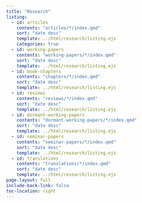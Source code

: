 ```yaml
---
title: "Research"
listing:
  - id: articles
    contents: "articles/*/index.qmd"
    sort: "date desc"
    template: ../html/research/listing.ejs
    categories: true
  - id: working-papers
    contents: "working-papers/*/index.qmd"
    sort: "date desc"
    template: ../html/research/listing.ejs
  - id: book-chapters
    contents: "chapters/*/index.qmd"
    sort: "date desc"
    template: ../html/research/listing.ejs
  - id: reviews
    contents: "reviews/*/index.qmd"
    sort: "date desc"
    template: ../html/research/listing.ejs
  - id: dormant-working-papers
    contents: "dormant-working-papers/*/index.qmd"
    sort: "date desc"
    template: ../html/research/listing.ejs
  - id: seminar-papers
    contents: "seminar-papers/*/index.qmd"
    sort: "date desc"
    template: ../html/research/listing.ejs
  - id: translations
    contents: "translations/*/index.qmd"
    sort: "date desc"
    template: ../html/research/listing.ejs
page-layout: full
include-back-link: false
toc-location: right
---
```


:::{#publications}
:::
